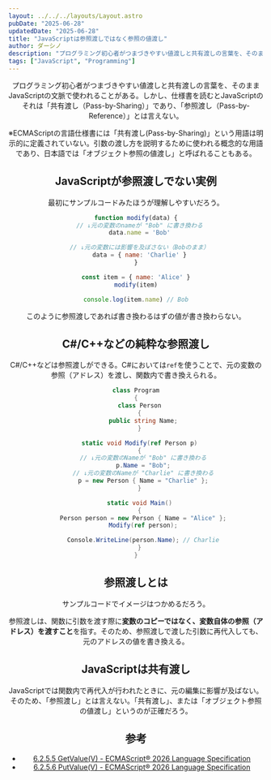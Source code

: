 ```yaml
---
layout: ../../../layouts/Layout.astro
pubDate: "2025-06-28"
updatedDate: "2025-06-28"
title: "JavaScriptは参照渡しではなく参照の値渡し"
author: ダーシノ
description: "プログラミング初心者がつまづきやすい値渡しと共有渡しの言葉を、そのままJavaScriptの文脈で使われることがある。しかし、仕様書を読むとJavaScriptのそれは「共有渡し（Pass-by-Sharing）」であり、「参照渡し（Pass-by-Reference）」とは言えない。※ECMAScriptの言語仕様書には「共有渡し(Pass-by-Sharing)」という用語は明示的に定義されていない。引数の渡し方を説明するために使われる概念的な用語であり、日本語では「オブジェクト参照の値渡し」と呼ばれることもある。"
tags: ["JavaScript", "Programming"]
---
```



<Header {...frontmatter} />

プログラミング初心者がつまづきやすい値渡しと共有渡しの言葉を、そのままJavaScriptの文脈で使われることがある。しかし、仕様書を読むとJavaScriptのそれは「共有渡し（Pass-by-Sharing）」であり、「参照渡し（Pass-by-Reference）」とは言えない。

※ECMAScriptの言語仕様書には「共有渡し(Pass-by-Sharing)」という用語は明示的に定義されていない。引数の渡し方を説明するために使われる概念的な用語であり、日本語では「オブジェクト参照の値渡し」と呼ばれることもある。

## JavaScriptが参照渡しでない実例

最初にサンプルコードみたほうが理解しやすいだろう。

```js
function modify(data) {
  // ↓元の変数のnameが "Bob" に書き換わる
  data.name = 'Bob'

  // ↓元の変数には影響を及ぼさない（Bobのまま）
  data = { name: 'Charlie' }
}

const item = { name: 'Alice' }
modify(item)

console.log(item.name) // Bob
```

このように参照渡しであれば書き換わるはずの値が書き換わらない。

## C#/C++などの純粋な参照渡し

C#/C++などは参照渡しができる。C#においては`ref`を使うことで、元の変数の参照（アドレス）を渡し、関数内で書き換えられる。
```csharp
class Program
{
  class Person
  {
    public string Name;
  }

  static void Modify(ref Person p)
  {
    // ↓元の変数のNameが "Bob" に書き換わる
    p.Name = "Bob";
    // ↓元の変数のNameが "Charlie" に書き換わる
    p = new Person { Name = "Charlie" };
  }

  static void Main()
  {
    Person person = new Person { Name = "Alice" };
    Modify(ref person);

    Console.WriteLine(person.Name); // Charlie
  }
}
```


## 参照渡しとは

サンプルコードでイメージはつかめるだろう。

参照渡しは、関数に引数を渡す際に**変数のコピーではなく、変数自体の参照（アドレス）を渡すこと**を指す。そのため、参照渡しで渡した引数に再代入しても、元のアドレスの値を書き換える。


## JavaScriptは共有渡し

JavaScriptでは関数内で再代入が行われたときに、元の編集に影響が及ばない。そのため、「参照渡し」とは言えない。「共有渡し」、または「オブジェクト参照の値渡し」というのが正確だろう。


## 参考

- [6.2.5.5 GetValue(V) - ECMAScript® 2026 Language Specification](https://tc39.es/ecma262/#sec-getvalue)
- [6.2.5.6 PutValue(V) - ECMAScript® 2026 Language Specification](https://tc39.es/ecma262/#sec-putvalue)

